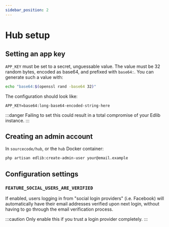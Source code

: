 ```yaml
---
sidebar_position: 2
---
```


# Hub setup

## Setting an app key

`APP_KEY` must be set to a secret, unguessable value. The value must be 32
random bytes, encoded as base64, and prefixed with `base64:`. You can generate
such a value with:

```bash
echo "base64:$(openssl rand -base64 32)"
```

The configuration should look like:

```text title=".env"
APP_KEY=base64:long-base64-encoded-string-here
```

:::danger
Failing to set this could result in a total compromise of your Edlib instance.
:::

## Creating an admin account

In `sourcecode/hub`, or the `hub` Docker container:

```sh
php artisan edlib:create-admin-user your@email.example
```

## Configuration settings

### `FEATURE_SOCIAL_USERS_ARE_VERIFIED`

If enabled, users logging in from "social login providers" (i.e. Facebook) will
automatically have their email addresses verified upon next login, without
having to go through the email verification process.

:::caution
Only enable this if you trust a login provider completely.
:::
